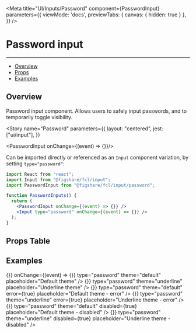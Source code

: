 
<Meta 
  title="UI/Inputs/Password" 
  component={PasswordInput} 
  parameters={{
    viewMode: 'docs',
    previewTabs: { 
      canvas: { hidden: true } 
     },
  }}
/>

# Password input
---
- [Overview](#overview)
- [Props](#props-table)
- [Examples](#examples)

## Overview
Password input component. Allows users to safely input passwords, and to temporarily toggle visibility.

<Story 
  name="Password" 
  parameters={{
    layout: "centered",
    jest: ["ui/input"],
  }}
>
  <PasswordInput onChange={(event) => {}}/>
</Story>

Can be imported directly or referenced as an `Input` component variation, by setting `type="password"`:

```jsx
import React from "react";
import Input from "@figshare/fcl/input";
import PasswordInput from "@figshare/fcl/input/password";

function PasswordInputs() {
  return (
    <PasswordInput onChange={(event) => {}} />
    <Input type="password" onChange={(event) => {}} />
  );
}
```

## Props Table
<ArgsTable of={PasswordInput} />

## Examples

<Canvas>
  <PasswordInput onChange={(event) => {}} onChange={(event) => {}} type="password" theme="default" placeholder="Default theme" />
  <PasswordInput onChange={(event) => {}} type="password" theme="underline" placeholder="Underline theme" />
  <PasswordInput onChange={(event) => {}} type="password" theme="default" error={true} placeholder="Default theme - error" />
  <PasswordInput onChange={(event) => {}} type="password" theme="underline" error={true} placeholder="Underline theme - error" />
  <PasswordInput onChange={(event) => {}} type="password" theme="default" disabled={true} placeholder="Default theme - disabled" />
  <PasswordInput onChange={(event) => {}} type="password" theme="underline" disabled={true} placeholder="Underline theme - disabled" />
</Canvas>